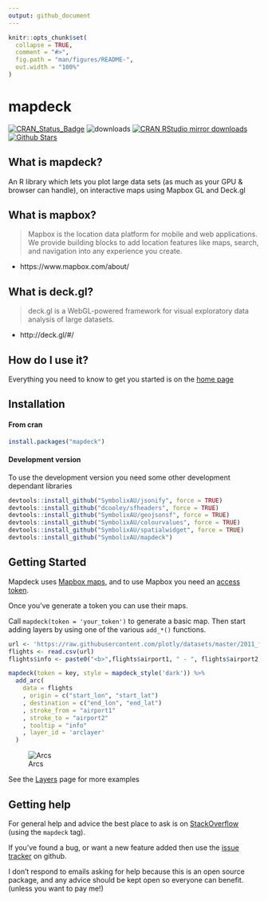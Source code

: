 ```yaml
---
output: github_document
---
```


<!-- README.md is generated from README.Rmd. Please edit that file -->

```r
knitr::opts_chunk$set(
  collapse = TRUE,
  comment = "#>",
  fig.path = "man/figures/README-",
  out.width = "100%"
)
```
# mapdeck

[![CRAN_Status_Badge](http://www.r-pkg.org/badges/version/mapdeck)](https://CRAN.R-project.org/package=mapdeck)
![downloads](http://cranlogs.r-pkg.org/badges/grand-total/mapdeck)
[![CRAN RStudio mirror downloads](http://cranlogs.r-pkg.org/badges/mapdeck)](https://CRAN.R-project.org/package=mapdeck)
[![Github Stars](https://img.shields.io/github/stars/SymbolixAU/mapdeck.svg?style=social&label=Github)](https://github.com/SymbolixAU/mapdeck)

## What is mapdeck?

An R library which lets you plot large data sets (as much as your GPU & browser can handle), on interactive maps using Mapbox GL and Deck.gl

## What is mapbox?

> Mapbox is the location data platform for mobile and web applications. We provide building blocks to add location features like maps, search, and navigation into any experience you create.

- https://www.mapbox.com/about/

## What is deck.gl?

> deck.gl is a WebGL-powered framework for visual exploratory data analysis of large datasets.

- http://deck.gl/#/

## How do I use it? 

Everything you need to know to get you started is on the [home page](https://symbolixau.github.io/mapdeck/articles/mapdeck.html)

## Installation

#### From cran

```r
install.packages("mapdeck")
```

#### Development version


To use the development version you need some other development dependant libraries

```r
devtools::install_github("SymbolixAU/jsonify", force = TRUE)
devtools::install_github("dcooley/sfheaders", force = TRUE)
devtools::install_github("SymbolixAU/geojsonsf", force = TRUE)
devtools::install_github("SymbolixAU/colourvalues", force = TRUE)
devtools::install_github("SymbolixAU/spatialwidget", force = TRUE)
devtools::install_github("SymbolixAU/mapdeck")
```

## Getting Started

Mapdeck uses [Mapbox maps](https://www.mapbox.com/), and to use Mapbox you need an [access token](https://www.mapbox.com/help/how-access-tokens-work/).

Once you've generate a token you can use their maps.

Call `mapdeck(token = 'your_token')` to generate a basic map. Then start adding layers by using one of the various `add_*()` functions. 

```r
url <- 'https://raw.githubusercontent.com/plotly/datasets/master/2011_february_aa_flight_paths.csv'
flights <- read.csv(url)
flights$info <- paste0("<b>",flights$airport1, " - ", flights$airport2, "</b>")

mapdeck(token = key, style = mapdeck_style('dark')) %>%
  add_arc(
    data = flights
    , origin = c("start_lon", "start_lat")
    , destination = c("end_lon", "end_lat")
    , stroke_from = "airport1"
    , stroke_to = "airport2"
    , tooltip = "info"
    , layer_id = 'arclayer'
  )
```

![Arcs](./vignettes/img/readme_arcs_small.gif)


See the [Layers](https://symbolixau.github.io/mapdeck/articles/layers.html) page for more examples

## Getting help

For general help and advice the best place to ask is on [StackOverflow](https://stackoverflow.com/questions/tagged/mapdeck) (using the `mapdeck` tag).

If you've found a bug, or want a new feature added then use the [issue tracker](https://github.com/SymbolixAU/mapdeck/issues) on github.

I don't respond to emails asking for help because this is an open source package, and any advice should be kept open so everyone can benefit. (unless you want to pay me!)




